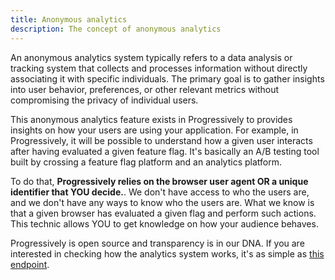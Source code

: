 ```yaml
---
title: Anonymous analytics
description: The concept of anonymous analytics
---
```


An anonymous analytics system typically refers to a data analysis or tracking system that collects and processes information without directly associating it with specific individuals. The primary goal is to gather insights into user behavior, preferences, or other relevant metrics without compromising the privacy of individual users.

This anonymous analytics feature exists in Progressively to provides insights on how your users are using your application. For example, in Progressively, it will be possible to understand how a given user interacts after having evaluated a given feature flag. It's basically an A/B testing tool built by crossing a feature flag platform and an analytics platform.

To do that, **Progressively relies on the browser user agent OR a unique identifier that YOU decide.**. We don't have access to who the users are, and we don't have any ways to know who the users are. What we know is that a given browser has evaluated a given flag and perform such actions. This technic allows YOU to get knowledge on how your audience behaves.

Progressively is open source and transparency is in our DNA. If you are interested in checking how the analytics system works, it's as simple as [this endpoint](https://github.com/progressively-crew/progressively/blob/master/websites/backend/src/sdk/sdk.controller.ts#L93).

